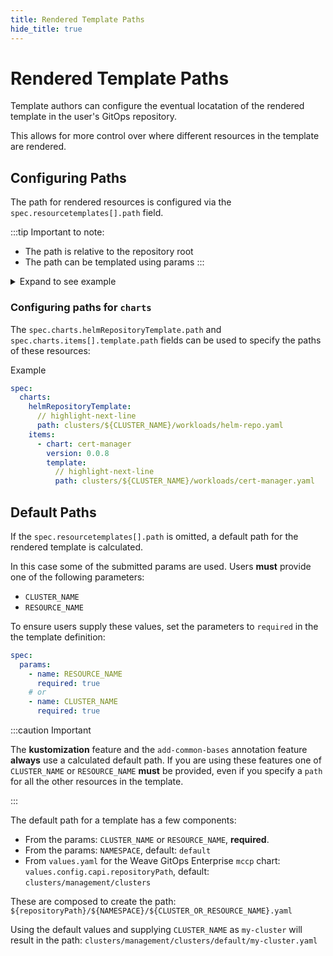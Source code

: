 ```yaml
---
title: Rendered Template Paths
hide_title: true
---
```



# Rendered Template Paths <TierLabel tiers="Enterprise" />

Template authors can configure the eventual locatation of the rendered template
in the user's GitOps repository.

This allows for more control over where different resources in the template are rendered.

## Configuring Paths

The path for rendered resources is configured via the
`spec.resourcetemplates[].path` field.

:::tip Important to note:
- The path is relative to the repository root
- The path can be templated using params
:::

<details>
<summary>Expand to see example</summary>

```yaml
spec:
  resourcetemplates:
    // highlight-next-line
    - path: clusters/${CLUSTER_NAME}/definition/cluster.yaml
      content:
        - apiVersion: cluster.x-k8s.io/v1alpha4
          kind: Cluster
          metadata:
            name: ${CLUSTER_NAME}
          ...
        - apiVersion: infrastructure.cluster.x-k8s.io/v1alpha4
          kind: AWSCluster
          metadata:
            name: ${CLUSTER_NAME}
          ...
    // highlight-next-line
    - path: clusters/${CLUSTER_NAME}/workloads/helmreleases.yaml
      content:
        - apiVersion: helm.toolkit.fluxcd.io/v2beta1
          kind: HelmRelease
          metadata:
            name: ${CLUSTER_NAME}-nginx
          ...
        - apiVersion: helm.toolkit.fluxcd.io/v2beta1
          kind: HelmRelease
          metadata:
            name: ${CLUSTER_NAME}-cert-manager
          ...
```

</details>

### Configuring paths for `charts`

The `spec.charts.helmRepositoryTemplate.path` and `spec.charts.items[].template.path` fields can be used to specify the paths of these resources:

Example

```yaml
spec:
  charts:
    helmRepositoryTemplate:
      // highlight-next-line
      path: clusters/${CLUSTER_NAME}/workloads/helm-repo.yaml
    items:
      - chart: cert-manager
        version: 0.0.8
        template:
          // highlight-next-line
          path: clusters/${CLUSTER_NAME}/workloads/cert-manager.yaml
```


## Default Paths

If the `spec.resourcetemplates[].path` is omitted, a default path for the
rendered template is calculated.

In this case some of the submitted params are used. Users **must** provide one of the following parameters:
- `CLUSTER_NAME`
- `RESOURCE_NAME`

To ensure users supply these values, set the parameters to `required` in the the
template definition:

```yaml
spec:
  params:
    - name: RESOURCE_NAME
      required: true
    # or
    - name: CLUSTER_NAME
      required: true
```

:::caution Important

The **kustomization** feature and the `add-common-bases` annotation feature **always** use a calculated default path.
If you are using these features one of `CLUSTER_NAME` or `RESOURCE_NAME`
**must** be provided, even if you specify a `path` for all the other resources in the template.

:::

The default path for a template has a few components:
- From the params: `CLUSTER_NAME` or `RESOURCE_NAME`, **required**.
- From the params: `NAMESPACE`, default: `default`
- From `values.yaml` for the Weave GitOps Enterprise `mccp` chart: `values.config.capi.repositoryPath`, default: `clusters/management/clusters`

These are composed to create the path:
`${repositoryPath}/${NAMESPACE}/${CLUSTER_OR_RESOURCE_NAME}.yaml`

Using the default values and supplying `CLUSTER_NAME` as `my-cluster` will result in the path:
`clusters/management/clusters/default/my-cluster.yaml`

